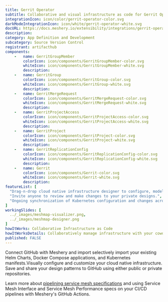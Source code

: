 ```yaml
---
title: Gerrit Operator
subtitle: Collaborative and visual infrastructure as code for Gerrit Operator
integrationIcon: icon/color/gerrit-operator-color.svg
darkModeIntegrationIcon: icon/white/gerrit-operator-white.svg
docURL: https://docs.meshery.io/extensibility/integrations/gerrit-operator
description: 
category: App Definition and Development
subcategory: Source Version Control
registrant: artifacthub
components: 
	-	name: GerritGroupMember
		colorIcon: icon/components/GerritGroupMember-color.svg
		whiteIcon: icon/components/GerritGroupMember-white.svg
		description: 
	-	name: GerritGroup
		colorIcon: icon/components/GerritGroup-color.svg
		whiteIcon: icon/components/GerritGroup-white.svg
		description: 
	-	name: GerritMergeRequest
		colorIcon: icon/components/GerritMergeRequest-color.svg
		whiteIcon: icon/components/GerritMergeRequest-white.svg
		description: 
	-	name: GerritProjectAccess
		colorIcon: icon/components/GerritProjectAccess-color.svg
		whiteIcon: icon/components/GerritProjectAccess-white.svg
		description: 
	-	name: GerritProject
		colorIcon: icon/components/GerritProject-color.svg
		whiteIcon: icon/components/GerritProject-white.svg
		description: 
	-	name: GerritReplicationConfig
		colorIcon: icon/components/GerritReplicationConfig-color.svg
		whiteIcon: icon/components/GerritReplicationConfig-white.svg
		description: 
	-	name: Gerrit
		colorIcon: icon/components/Gerrit-color.svg
		whiteIcon: icon/components/Gerrit-white.svg
		description: 
featureList: [
  "Drag-n-drop cloud native infrastructure designer to configure, model, and deploy your workloads.",
  "Invite anyone to review and make changes to your private designs.",
  "Ongoing synchronization of Kubernetes configuration and changes across any number of clusters."
]
workingSlides: [
  ../_images/meshmap-visualizer.png,
  ../_images/meshmap-designer.png
]
howItWorks: Collaborative Infrastructure as Code
howItWorksDetails: Collaboratively manage infrastructure with your coworkers synchronously sharing the same designs.
published: FALSE
---
```

<p>

</p>
<p>
    Connect GitHub with Meshery and import selectively import your existing Helm Charts, Docker Compose applications, and Kubernetes manifests.Visually configure and customize your cloud native infrastructure.
    Save and share your design patterns to GitHub using either public or private repositories.
</p>
<p>
    Learn more about <a href="/blog/service-mesh-specifications/pipelining-service-mesh-specifications">pipelining service mesh specifications</a> and using Service Mesh Interface and Service Mesh Performance specs on your CI/CD pipelines with Meshery's GitHub Actions.
</p>
